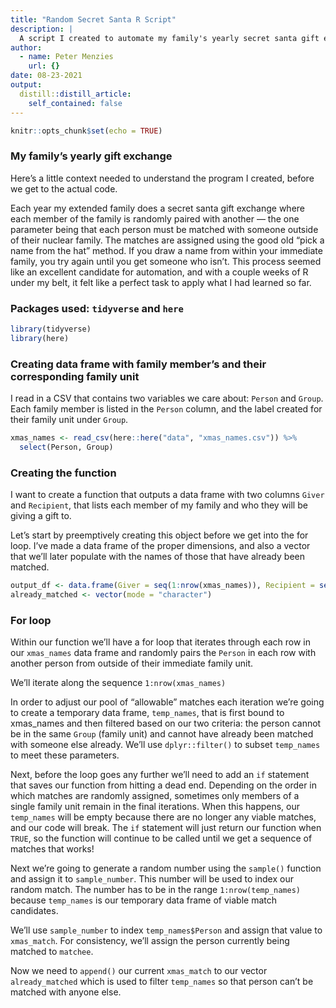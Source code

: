 ```yaml
---
title: "Random Secret Santa R Script"
description: |
  A script I created to automate my family's yearly secret santa gift exchange
author:
  - name: Peter Menzies
    url: {}
date: 08-23-2021
output:
  distill::distill_article:
    self_contained: false
---
```



```r
knitr::opts_chunk$set(echo = TRUE)
```

### My family's yearly gift exchange

Here's a little context needed to understand the program I created, before we get to the actual code. 

Each year my extended family does a secret santa gift exchange where each member of the family is randomly paired with another — the one parameter being that each person must be matched with someone outside of their nuclear family. The matches are assigned using the good old "pick a name from the hat" method. If you draw a name from within your immediate family, you try again until you get someone who isn't. This process seemed like an excellent candidate for automation, and with a couple weeks of R under my belt, it felt like a perfect task to apply what I had learned so far.

### Packages used: `tidyverse` and `here`

```r
library(tidyverse)
library(here)
```


### Creating data frame with family member's and their corresponding family unit

I read in a CSV that contains two variables we care about: `Person` and `Group`. Each family member is listed in the `Person` column, and the label created for their family unit under `Group`. 

```r
xmas_names <- read_csv(here::here("data", "xmas_names.csv")) %>% 
  select(Person, Group) 
```

### Creating the function

I want to create a function that outputs a data frame with two columns `Giver` and `Recipient`, that lists each member of my family and who they will be giving a gift to. 

Let's start by preemptively creating this object before we get into the for loop. I've made a data frame of the proper dimensions, and also a vector that we'll later populate with the names of those that have already been matched.

```r
output_df <- data.frame(Giver = seq(1:nrow(xmas_names)), Recipient = seq(1:nrow(xmas_names)))
already_matched <- vector(mode = "character")
```

### For loop

Within our function we'll have a for loop that iterates through each row in our `xmas_names` data frame and randomly pairs the `Person` in each row with another person from outside of their immediate family unit. 

We'll iterate along the sequence `1:nrow(xmas_names)` 

In order to adjust our pool of "allowable" matches each iteration we're going to create a temporary data frame, `temp_names`, that is first bound to xmas_names and then filtered based on our two criteria: the person cannot be in the same `Group` (family unit) and cannot have already been matched with someone else already. We'll use `dplyr::filter()` to subset `temp_names` to meet these parameters.

Next, before the loop goes any further we'll need to add an `if` statement that saves our function from hitting a dead end. Depending on the order in which matches are randomly assigned, sometimes only members of a single family unit remain in the final iterations. When this happens, our `temp_names` will be empty because there are no longer any viable matches, and our code will break. The `if` statement will just return our function when `TRUE`, so the function will continue to be called until we get a sequence of matches that works!

Next we're going to generate a random number using the `sample()` function and assign it to `sample_number`. This number will be used to index our random match. The number has to be in the range `1:nrow(temp_names)` because `temp_names` is our temporary data frame of viable match candidates. 

We'll use `sample_number` to index `temp_names$Person` and assign that value to `xmas_match`. For consistency, we'll assign the person currently being matched to `matchee`.

Now we need to `append()` our current `xmas_match` to our vector `already_matched` which is used to filter `temp_names` so that person can't be matched with anyone else.



```r

```


